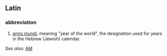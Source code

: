==Latin==
===abbreviation===
#[[anno mundi]], meaning "year of the world", the designation used for years in the Hebrew (Jewish) calendar.
''See also:'' [[AM]]